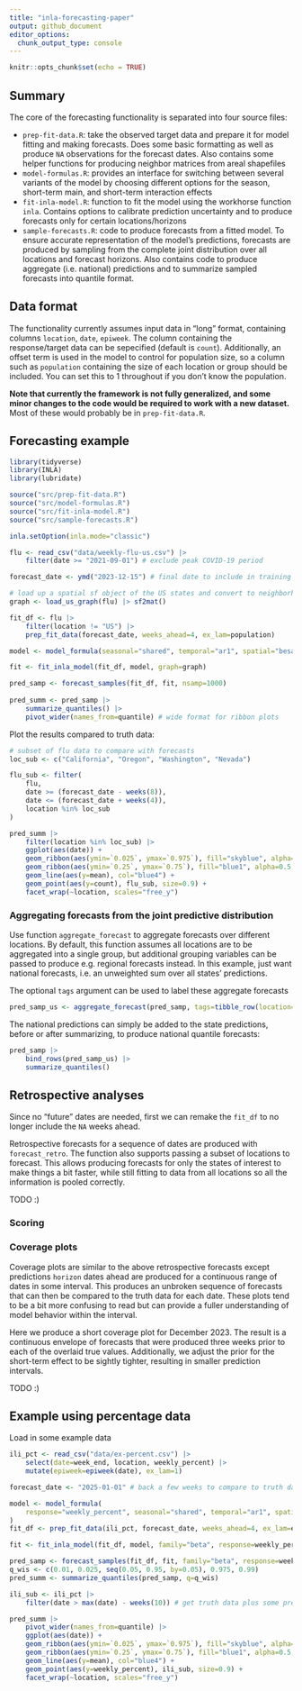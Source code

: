 ```yaml
---
title: "inla-forecasting-paper"
output: github_document
editor_options: 
  chunk_output_type: console
---
```


```r
knitr::opts_chunk$set(echo = TRUE)
```

## Summary

The core of the forecasting functionality is separated into four source files:

- `prep-fit-data.R`: take the observed target data and prepare it for model fitting and making forecasts. Does some basic formatting as well as produce `NA` observations for the forecast dates. Also contains some helper functions for producing neighbor matrices from areal shapefiles
- `model-formulas.R`: provides an interface for switching between several variants of the model by choosing different options for the season, short-term main, and short-term interaction effects
- `fit-inla-model.R`: function to fit the model using the workhorse function `inla`. Contains options to calibrate prediction uncertainty and to produce forecasts only for certain locations/horizons
- `sample-forecasts.R`: code to produce forecasts from a fitted model. To ensure accurate representation of the model's predictions, forecasts are produced by sampling from the complete joint distribution over all locations and forecast horizons. Also contains code to produce aggregate (i.e. national) predictions and to summarize sampled forecasts into quantile format.

## Data format

The functionality currently assumes input data in "long" format, containing columns `location`, `date`, `epiweek`. The column containing the response/target data can be sepecified (default is `count`). Additionally, an offset term is used in the model to control for population size, so a column such as `population` containing the size of each location or group should be included. You can set this to 1 throughout if you don't know the population. 

**Note that currently the framework is not fully generalized, and some minor changes to the code would be required to work with a new dataset.** Most of these would probably be in `prep-fit-data.R`.

## Forecasting example

```r
library(tidyverse)
library(INLA)
library(lubridate)

source("src/prep-fit-data.R")
source("src/model-formulas.R")
source("src/fit-inla-model.R")
source("src/sample-forecasts.R")

inla.setOption(inla.mode="classic")
```


```r
flu <- read_csv("data/weekly-flu-us.csv") |> 
    filter(date >= "2021-09-01") # exclude peak COVID-19 period

forecast_date <- ymd("2023-12-15") # final date to include in training

# load up a spatial sf object of the US states and convert to neighborhood matrix
graph <- load_us_graph(flu) |> sf2mat()

fit_df <- flu |> 
    filter(location != "US") |> 
    prep_fit_data(forecast_date, weeks_ahead=4, ex_lam=population)

model <- model_formula(seasonal="shared", temporal="ar1", spatial="besagproper")

fit <- fit_inla_model(fit_df, model, graph=graph)

pred_samp <- forecast_samples(fit_df, fit, nsamp=1000)
    
pred_summ <- pred_samp |> 
    summarize_quantiles() |> 
    pivot_wider(names_from=quantile) # wide format for ribbon plots
```

Plot the results compared to truth data:
```r
# subset of flu data to compare with forecasts
loc_sub <- c("California", "Oregon", "Washington", "Nevada")

flu_sub <- filter(
    flu, 
    date >= (forecast_date - weeks(8)),
    date <= (forecast_date + weeks(4)),
    location %in% loc_sub
)

pred_summ |> 
    filter(location %in% loc_sub) |> 
    ggplot(aes(date)) +
    geom_ribbon(aes(ymin=`0.025`, ymax=`0.975`), fill="skyblue", alpha=0.5, col=NA) +
    geom_ribbon(aes(ymin=`0.25`, ymax=`0.75`), fill="blue1", alpha=0.5, col=NA) +
    geom_line(aes(y=mean), col="blue4") +
    geom_point(aes(y=count), flu_sub, size=0.9) +
    facet_wrap(~location, scales="free_y")
```

### Aggregating forecasts from the joint predictive distribution

Use function `aggregate_forecast` to aggregate forecasts over different locations. By default, this function assumes all locations are to be aggregated into a single group, but additional grouping variables can be passed to produce e.g. regional forecasts instead. In this example, just want national forecasts, i.e. an unweighted sum over all states' predictions.

The optional `tags` argument can be used to label these aggregate forecasts

```r
pred_samp_us <- aggregate_forecast(pred_samp, tags=tibble_row(location="US"))
```

The national predictions can simply be added to the state predictions, before or after summarizing, to produce national quantile forecasts:
```r
pred_samp |> 
    bind_rows(pred_samp_us) |> 
    summarize_quantiles()
```


## Retrospective analyses

Since no "future" dates are needed, first we can remake the `fit_df` to no longer include the `NA` weeks ahead.

<!-- ```{r} -->
<!-- flu_proc <- prep_fit_data_flu_covid(flu, weeks_ahead=0, ex_lam=population) -->
<!-- ``` -->

Retrospective forecasts for a sequence of dates are produced with `forecast_retro`. The function also supports passing a subset of locations to forecast. This allows producing forecasts for only the states of interest to make things a bit faster, while still fitting to data from all locations so all the information is pooled correctly.

TODO :)

<!-- ```{r} -->
<!-- retro_forecast_dates <- c("2022-11-15", "2023-01-15", "2023-11-15", "2024-01-15") -->

<!-- fr <- forecast_retro( -->
<!--     flu_proc, model, retro_forecast_dates, -->
<!--     graph=graph, loc_sub=loc_sub, nsamp=1000 -->
<!-- ) -->

<!-- plot_retro(fr, flu) -->
<!-- ``` -->


### Scoring

### Coverage plots

Coverage plots are similar to the above retrospective forecasts except predictions `horizon` dates ahead are produced for a continuous range of dates in some interval. This produces an unbroken sequence of forecasts that can then be compared to the truth data for each date. These plots tend to be a bit more confusing to read but can provide a fuller understanding of model behavior within the interval.

Here we produce a short coverage plot for December 2023. The result is a continuous envelope of forecasts that were produced three weeks prior to each of the overlaid true values. 
Additionally, we adjust the prior for the short-term effect to be sightly tighter, resulting in 
smaller prediction intervals.

TODO :)

## Example using percentage data

Load in some example data
```r
ili_pct <- read_csv("data/ex-percent.csv") |> 
    select(date=week_end, location, weekly_percent) |> 
    mutate(epiweek=epiweek(date), ex_lam=1)

forecast_date <- "2025-01-01" # back a few weeks to compare to truth data

model <- model_formula(
    response="weekly_percent", seasonal="shared", temporal="ar1", spatial="exchangeable"
)
fit_df <- prep_fit_data(ili_pct, forecast_date, weeks_ahead=4, ex_lam=ex_lam)
```


```r
fit <- fit_inla_model(fit_df, model, family="beta", response=weekly_percent)

pred_samp <- forecast_samples(fit_df, fit, family="beta", response=weekly_percent)
q_wis <- c(0.01, 0.025, seq(0.05, 0.95, by=0.05), 0.975, 0.99)
pred_summ <- summarize_quantiles(pred_samp, q=q_wis)
```

```r
ili_sub <- ili_pct |> 
    filter(date > max(date) - weeks(10)) # get truth data plus some previous weeks

pred_summ |> 
    pivot_wider(names_from=quantile) |> 
    ggplot(aes(date)) +
    geom_ribbon(aes(ymin=`0.025`, ymax=`0.975`), fill="skyblue", alpha=0.5, col=NA) +
    geom_ribbon(aes(ymin=`0.25`, ymax=`0.75`), fill="blue1", alpha=0.5, col=NA) +
    geom_line(aes(y=mean), col="blue4") +
    geom_point(aes(y=weekly_percent), ili_sub, size=0.9) +
    facet_wrap(~location, scales="free_y")
```

